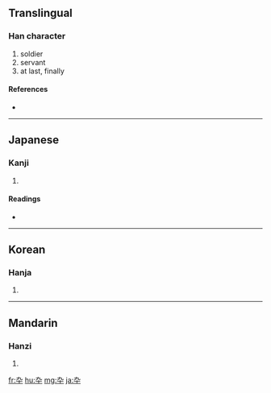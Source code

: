 {{also|卒}}
==Translingual==

===Han character===
{{Han char|rn=24|rad=十|as=02|sn=4|four=|canj=大弓十 (KNJ)}}

# soldier
# servant
# at last, finally

====References====
* {{Han ref|kx=0156.020|dkj=02701|dj=0353.030|hdz=10059.040|uh=5346|ud=21318}}

----

==Japanese==

===Kanji===
{{ja-kanji|grade=|rs=十02}}

# {{defn|Japanese}}

====Readings====
* {{ja-readings|on=[[そつ]] (sotsu)|kun=[[にわか]] (niwaka), [[おわる]] (owaru), [[ついに]] (tsuini)}}

----

==Korean==

===Hanja===
{{ko-hanja|hangeul=졸|rv=jol|mr=chol}}

# {{defn|Korean}}

----

==Mandarin==

===Hanzi===
{{cmn-hanzi|pin=[[zú]] ([[zu2]])|wg=tsu<sup>2</sup>}}

# {{defn|Mandarin}}

[[fr:卆]]
[[hu:卆]]
[[mg:卆]]
[[ja:卆]]